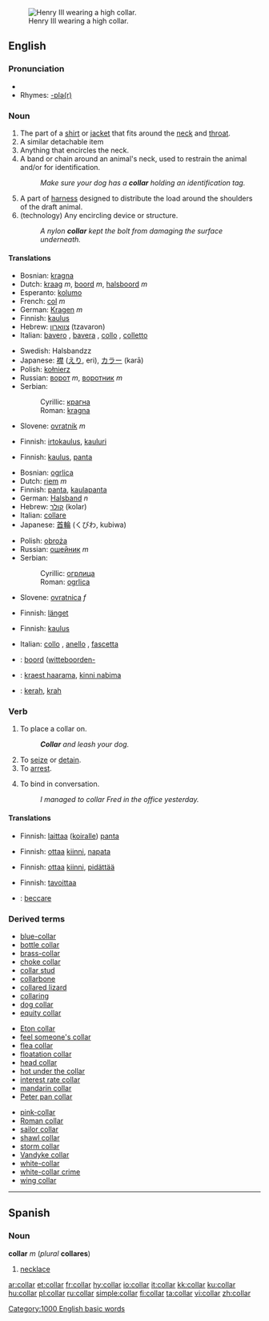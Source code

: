 {{wikipedia}}
[[Image:Henri III Versailles.jpg|thumb|right|Henry III wearing a high collar.]]
==English==

===Pronunciation===
*{{audio|en-us-collar.ogg|Audio (US)}}
*Rhymes: [[Rhymes:English:-ɒlə(r)|-ɒlə(r)]]

===Noun===
{{en-noun}}

# The part of a [[shirt]] or [[jacket]] that fits around the [[neck]] and [[throat]].
# A similar detachable item
# Anything that encircles the neck.
# A band or chain around an animal's neck, used to restrain the animal and/or for identification.
#:''Make sure your dog has a '''collar''' holding an identification tag.''
# A part of [[harness]] designed to distribute the load around the shoulders of the draft animal.
# (technology) Any encircling device or structure.
#:''A nylon '''collar''' kept the bolt from damaging the surface underneath.''

====Translations====
{{trans-top|part of clothing around throat}}
*Bosnian: [[kragna#Bosnian|kragna]] {{f}}
*Dutch: [[kraag]] ''m'', [[boord]] ''m'', [[halsboord]] ''m''
*Esperanto: [[kolumo]]
*French: [[col#French|col]] ''m''
*German: [[Kragen]] ''m''
*Finnish: [[kaulus]]
*Hebrew: [[צווארון]] (tzavaron)
*Italian: [[bavero]] {{m}}, [[bavera]] {{f}}, [[collo]] {{m}}, [[colletto]]  {{m}}
{{trans-mid}}
*Swedish: Halsbandzz
*Japanese: [[襟]] ([[えり]], eri), [[カラー]] (karā)
*Polish: [[kołnierz]] {{m}}
*Russian: [[ворот]] ''m'', [[воротник]] ''m''
*Serbian:
*:Cyrillic: [[крагна#Serbian|крагна]] {{f}}
*:Roman: [[kragna#Serbian|kragna]] {{f}}
*Slovene: [[ovratnik]] ''m''
{{trans-bottom}}

{{trans-top|detachable collar}}
*Finnish: [[irtokaulus]], [[kauluri]]
{{trans-bottom}}

{{trans-top|anything around the neck}}
*Finnish: [[kaulus]], [[panta]]
{{trans-bottom}}

{{trans-top|device for restraining animal}}
*Bosnian: [[ogrlica#Bosnian|ogrlica]] {{f}}
*Dutch: [[riem]] ''m''
*Finnish: [[panta]], [[kaulapanta]]
*German: [[Halsband]] ''n''
*Hebrew: [[קולר]] (kolar)
*Italian: [[collare]] {{m}}
*Japanese: [[首輪]] (くびわ, kubiwa)
{{trans-mid}}
*Polish: [[obroża]] {{f}}
*Russian: [[ошейник]] ''m''
*Serbian:
*:Cyrillic: [[огрлица#Serbian|огрлица]] {{f}}
*:Roman: [[ogrlica#Serbian|ogrlica]] {{f}}
*Slovene: [[ovratnica]] ''f''
{{trans-bottom}}

{{trans-top|part of harness}}
*Finnish: [[länget]]
{{trans-bottom}}

{{trans-top|any encircling device or structure}}
*Finnish: [[kaulus]]
{{trans-mid}}
*Italian: [[collo]] {{m}}, [[anello]] {{m}}, [[fascetta]] {{f}}
{{trans-bottom}}

<!--Remove this section once all of the translations below have been moved into the tables above.-->
{{checktrans}}
{{trans-top|translations to be checked}}
*{{ttbc|Dutch}}: [[boord]] ([[witteboorden-]]
*{{ttbc|Estonian}}: [[kraest haarama]], [[kinni nabima]]
*{{ttbc|Indonesian}}: [[kerah]], [[krah]]
{{trans-bottom}}

===Verb===
{{en-verb}}
#{{transitive}} To place a collar on.
#:'''''Collar''' and leash your dog.''
#To [[seize]] or [[detain]].
#To [[arrest]].
#{{transitive}} To bind in conversation.
#:''I managed to collar Fred in the office yesterday.''

====Translations====
{{trans-top|place a collar on}}
*Finnish: [[laittaa]] ([[koira|koiralle]]) [[panta]]
{{trans-mid}}
{{trans-bottom}}

{{trans-top|seize or detain}}
*Finnish: [[ottaa]] [[kiinni]], [[napata]]
{{trans-mid}}
{{trans-bottom}}

{{trans-top|arrest}}
*Finnish: [[ottaa]] [[kiinni]], [[pidättää]]
{{trans-mid}}
{{trans-bottom}}

{{trans-top|bind in conversation}}
*Finnish: [[tavoittaa]]
{{trans-mid}}
{{trans-bottom}}

{{checktrans}}
{{trans-top|translations to be checked}}
*{{ttbc|Italian}}: [[beccare]]
{{trans-bottom}}

===Derived terms===
{{top3}}
*[[blue-collar]]
*[[bottle collar]]
*[[brass-collar]]
*[[choke collar]]
*[[collar stud]]
*[[collarbone]]
*[[collared lizard]]
*[[collaring]]
*[[dog collar]]
*[[equity collar]]
{{mid3}}
*[[Eton collar]]
*[[feel someone's collar]]
*[[flea collar]]
*[[floatation collar]]
*[[head collar]]
*[[hot under the collar]]
*[[interest rate collar]]
*[[mandarin collar]]
*[[Peter pan collar]]
{{mid3}}
*[[pink-collar]]
*[[Roman collar]]
*[[sailor collar]]
*[[shawl collar]]
*[[storm collar]]
*[[Vandyke collar]]
*[[white-collar]]
*[[white-collar crime]]
*[[wing collar]]
{{bottom}}

----

==Spanish==
===Noun===
'''collar''' ''m'' (''plural'' '''collares''')

#[[necklace]]

[[Category:1000 English basic words]]

[[ar:collar]]
[[et:collar]]
[[fr:collar]]
[[hy:collar]]
[[io:collar]]
[[it:collar]]
[[kk:collar]]
[[ku:collar]]
[[hu:collar]]
[[pl:collar]]
[[ru:collar]]
[[simple:collar]]
[[fi:collar]]
[[ta:collar]]
[[vi:collar]]
[[zh:collar]]